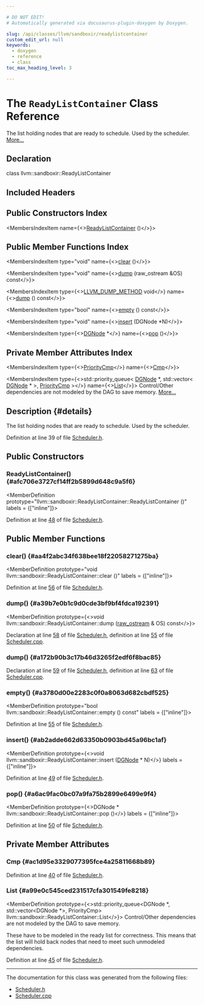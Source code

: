 ```yaml
---

# DO NOT EDIT!
# Automatically generated via docusaurus-plugin-doxygen by Doxygen.

slug: /api/classes/llvm/sandboxir/readylistcontainer
custom_edit_url: null
keywords:
  - doxygen
  - reference
  - class
toc_max_heading_level: 3

---
```





# The `ReadyListContainer` Class Reference

<DoxygenPage pluginConfig={pluginConfig}>

The list holding nodes that are ready to schedule. Used by the scheduler. <a href="#details">More...</a>

## Declaration

<CodeBlock>class llvm::sandboxir::ReadyListContainer</CodeBlock>

## Included Headers

<IncludesList>
<IncludesListItem
  filePath="llvm/Transforms/Vectorize/SandboxVectorizer/Scheduler.h"
  permalink="/docs/api/files/include/include/llvm/include/llvm/transforms/include/llvm/transforms/vectorize/include/llvm/transforms/vectorize/sandboxvectorizer/scheduler-h"
  isLocal="true" />
</IncludesList>

## Public Constructors Index

<MembersIndex>

<MembersIndexItem
  name={<><a href="#afc706e3727cf14ff2b5899d648c9a5f6">ReadyListContainer</a> ()</>}>
</MembersIndexItem>

</MembersIndex>

## Public Member Functions Index

<MembersIndex>

<MembersIndexItem
  type="void"
  name={<><a href="#aa4f2abc34f638bee18f22058271275ba">clear</a> ()</>}>
</MembersIndexItem>

<MembersIndexItem
  type="void"
  name={<><a href="#a39b7e0b1c9d0cde3bf9bf4fdca192391">dump</a> (raw&#95;ostream &amp;OS) const</>}>
</MembersIndexItem>

<MembersIndexItem
  type={<><a href="/docs/api/files/include/include/llvm/include/llvm/support/compiler-h/#aa863693eef567397d9c292da5bf22d34">LLVM&#95;DUMP&#95;METHOD</a> void</>}
  name={<><a href="#a172b90b3c17b46d3265f2edf6f8bac85">dump</a> () const</>}>
</MembersIndexItem>

<MembersIndexItem
  type="bool"
  name={<><a href="#a3780d00e2283c0f0a8063d682cbdf525">empty</a> () const</>}>
</MembersIndexItem>

<MembersIndexItem
  type="void"
  name={<><a href="#ab2adde662d63350b0903bd45a96bc1af">insert</a> (DGNode &#42;N)</>}>
</MembersIndexItem>

<MembersIndexItem
  type={<><a href="/docs/api/classes/llvm/sandboxir/dgnode">DGNode</a> &#42;</>}
  name={<><a href="#a6ac9fac0bc07a9fa75b2899e6499e9f4">pop</a> ()</>}>
</MembersIndexItem>

</MembersIndex>

## Private Member Attributes Index

<MembersIndex>

<MembersIndexItem
  type={<><a href="/docs/api/classes/llvm/sandboxir/prioritycmp">PriorityCmp</a></>}
  name={<><a href="#ac1d95e3329077395fce4a25811668b89">Cmp</a></>}>
</MembersIndexItem>

<MembersIndexItem
  type={<>std::priority&#95;queue&lt; <a href="/docs/api/classes/llvm/sandboxir/dgnode">DGNode</a> &#42;, std::vector&lt; <a href="/docs/api/classes/llvm/sandboxir/dgnode">DGNode</a> &#42; &gt;, <a href="/docs/api/classes/llvm/sandboxir/prioritycmp">PriorityCmp</a> &gt;</>}
  name={<><a href="#a99e0c545ced231517cfa301549fe8218">List</a></>}>
Control/Other dependencies are not modeled by the DAG to save memory. <a href="#a99e0c545ced231517cfa301549fe8218">More...</a>
</MembersIndexItem>

</MembersIndex>

## Description {#details}

The list holding nodes that are ready to schedule. Used by the scheduler.

Definition at line 39 of file <a href="/docs/api/files/include/include/llvm/include/llvm/transforms/include/llvm/transforms/vectorize/include/llvm/transforms/vectorize/sandboxvectorizer/scheduler-h">Scheduler.h</a>.

<SectionDefinition>

## Public Constructors

### ReadyListContainer() {#afc706e3727cf14ff2b5899d648c9a5f6}

<MemberDefinition
  prototype="llvm::sandboxir::ReadyListContainer::ReadyListContainer ()"
  labels = {["inline"]}>

Definition at line <a href="/docs/api/files/include/include/llvm/include/llvm/transforms/include/llvm/transforms/vectorize/include/llvm/transforms/vectorize/sandboxvectorizer/scheduler-h/#l00048">48</a> of file <a href="/docs/api/files/include/include/llvm/include/llvm/transforms/include/llvm/transforms/vectorize/include/llvm/transforms/vectorize/sandboxvectorizer/scheduler-h">Scheduler.h</a>.
</MemberDefinition>

</SectionDefinition>

<SectionDefinition>

## Public Member Functions

### clear() {#aa4f2abc34f638bee18f22058271275ba}

<MemberDefinition
  prototype="void llvm::sandboxir::ReadyListContainer::clear ()"
  labels = {["inline"]}>

Definition at line <a href="/docs/api/files/include/include/llvm/include/llvm/transforms/include/llvm/transforms/vectorize/include/llvm/transforms/vectorize/sandboxvectorizer/scheduler-h/#l00056">56</a> of file <a href="/docs/api/files/include/include/llvm/include/llvm/transforms/include/llvm/transforms/vectorize/include/llvm/transforms/vectorize/sandboxvectorizer/scheduler-h">Scheduler.h</a>.
</MemberDefinition>

### dump() {#a39b7e0b1c9d0cde3bf9bf4fdca192391}

<MemberDefinition
  prototype={<>void llvm::sandboxir::ReadyListContainer::dump (<a href="/docs/api/classes/llvm/raw-ostream">raw&#95;ostream</a> &amp; OS) const</>}>

Declaration at line <a href="/docs/api/files/include/include/llvm/include/llvm/transforms/include/llvm/transforms/vectorize/include/llvm/transforms/vectorize/sandboxvectorizer/scheduler-h/#l00058">58</a> of file <a href="/docs/api/files/include/include/llvm/include/llvm/transforms/include/llvm/transforms/vectorize/include/llvm/transforms/vectorize/sandboxvectorizer/scheduler-h">Scheduler.h</a>, definition at line <a href="/docs/api/files/lib/lib/transforms/lib/transforms/vectorize/lib/transforms/vectorize/sandboxvectorizer/scheduler-cpp/#l00055">55</a> of file <a href="/docs/api/files/lib/lib/transforms/lib/transforms/vectorize/lib/transforms/vectorize/sandboxvectorizer/scheduler-cpp">Scheduler.cpp</a>.
</MemberDefinition>

### dump() {#a172b90b3c17b46d3265f2edf6f8bac85}

<MemberDefinition
  prototype="void llvm::sandboxir::ReadyListContainer::dump () const">

Declaration at line <a href="/docs/api/files/include/include/llvm/include/llvm/transforms/include/llvm/transforms/vectorize/include/llvm/transforms/vectorize/sandboxvectorizer/scheduler-h/#l00059">59</a> of file <a href="/docs/api/files/include/include/llvm/include/llvm/transforms/include/llvm/transforms/vectorize/include/llvm/transforms/vectorize/sandboxvectorizer/scheduler-h">Scheduler.h</a>, definition at line <a href="/docs/api/files/lib/lib/transforms/lib/transforms/vectorize/lib/transforms/vectorize/sandboxvectorizer/scheduler-cpp/#l00063">63</a> of file <a href="/docs/api/files/lib/lib/transforms/lib/transforms/vectorize/lib/transforms/vectorize/sandboxvectorizer/scheduler-cpp">Scheduler.cpp</a>.
</MemberDefinition>

### empty() {#a3780d00e2283c0f0a8063d682cbdf525}

<MemberDefinition
  prototype="bool llvm::sandboxir::ReadyListContainer::empty () const"
  labels = {["inline"]}>

Definition at line <a href="/docs/api/files/include/include/llvm/include/llvm/transforms/include/llvm/transforms/vectorize/include/llvm/transforms/vectorize/sandboxvectorizer/scheduler-h/#l00055">55</a> of file <a href="/docs/api/files/include/include/llvm/include/llvm/transforms/include/llvm/transforms/vectorize/include/llvm/transforms/vectorize/sandboxvectorizer/scheduler-h">Scheduler.h</a>.
</MemberDefinition>

### insert() {#ab2adde662d63350b0903bd45a96bc1af}

<MemberDefinition
  prototype={<>void llvm::sandboxir::ReadyListContainer::insert (<a href="/docs/api/classes/llvm/sandboxir/dgnode">DGNode</a> &#42; N)</>}
  labels = {["inline"]}>

Definition at line <a href="/docs/api/files/include/include/llvm/include/llvm/transforms/include/llvm/transforms/vectorize/include/llvm/transforms/vectorize/sandboxvectorizer/scheduler-h/#l00049">49</a> of file <a href="/docs/api/files/include/include/llvm/include/llvm/transforms/include/llvm/transforms/vectorize/include/llvm/transforms/vectorize/sandboxvectorizer/scheduler-h">Scheduler.h</a>.
</MemberDefinition>

### pop() {#a6ac9fac0bc07a9fa75b2899e6499e9f4}

<MemberDefinition
  prototype={<>DGNode &#42; llvm::sandboxir::ReadyListContainer::pop ()</>}
  labels = {["inline"]}>

Definition at line <a href="/docs/api/files/include/include/llvm/include/llvm/transforms/include/llvm/transforms/vectorize/include/llvm/transforms/vectorize/sandboxvectorizer/scheduler-h/#l00050">50</a> of file <a href="/docs/api/files/include/include/llvm/include/llvm/transforms/include/llvm/transforms/vectorize/include/llvm/transforms/vectorize/sandboxvectorizer/scheduler-h">Scheduler.h</a>.
</MemberDefinition>

</SectionDefinition>

<SectionDefinition>

## Private Member Attributes

### Cmp {#ac1d95e3329077395fce4a25811668b89}

<MemberDefinition
  prototype="PriorityCmp llvm::sandboxir::ReadyListContainer::Cmp">

Definition at line <a href="/docs/api/files/include/include/llvm/include/llvm/transforms/include/llvm/transforms/vectorize/include/llvm/transforms/vectorize/sandboxvectorizer/scheduler-h/#l00040">40</a> of file <a href="/docs/api/files/include/include/llvm/include/llvm/transforms/include/llvm/transforms/vectorize/include/llvm/transforms/vectorize/sandboxvectorizer/scheduler-h">Scheduler.h</a>.
</MemberDefinition>

### List {#a99e0c545ced231517cfa301549fe8218}

<MemberDefinition
  prototype={<>std::priority&#95;queue&lt;DGNode &#42;, std::vector&lt;DGNode &#42;&gt;, PriorityCmp&gt; llvm::sandboxir::ReadyListContainer::List</>}>
Control/Other dependencies are not modeled by the DAG to save memory.

These have to be modeled in the ready list for correctness. This means that the list will hold back nodes that need to meet such unmodeled dependencies.

Definition at line <a href="/docs/api/files/include/include/llvm/include/llvm/transforms/include/llvm/transforms/vectorize/include/llvm/transforms/vectorize/sandboxvectorizer/scheduler-h/#l00045">45</a> of file <a href="/docs/api/files/include/include/llvm/include/llvm/transforms/include/llvm/transforms/vectorize/include/llvm/transforms/vectorize/sandboxvectorizer/scheduler-h">Scheduler.h</a>.
</MemberDefinition>

</SectionDefinition>

<hr/>

The documentation for this class was generated from the following files:

<ul>
<li><a href="/docs/api/files/include/include/llvm/include/llvm/transforms/include/llvm/transforms/vectorize/include/llvm/transforms/vectorize/sandboxvectorizer/scheduler-h">Scheduler.h</a></li>
<li><a href="/docs/api/files/lib/lib/transforms/lib/transforms/vectorize/lib/transforms/vectorize/sandboxvectorizer/scheduler-cpp">Scheduler.cpp</a></li>
</ul>

</DoxygenPage>
